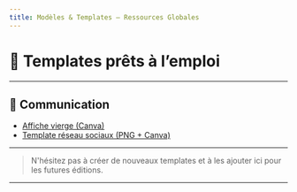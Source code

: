 ```yaml
---
title: Modèles & Templates – Ressources Globales
---
```


# 📁 Templates prêts à l’emploi
<PdfViewer file="/docs/devis.pdf" client:visible />

---

## 📣 Communication
- [Affiche vierge (Canva)](https://canva.com/your-template-link)
- [Template réseau sociaux (PNG + Canva)](/docs/template-reseaux.zip)

---

> N'hésitez pas à créer de nouveaux templates et à les ajouter ici pour les futures éditions.

---

